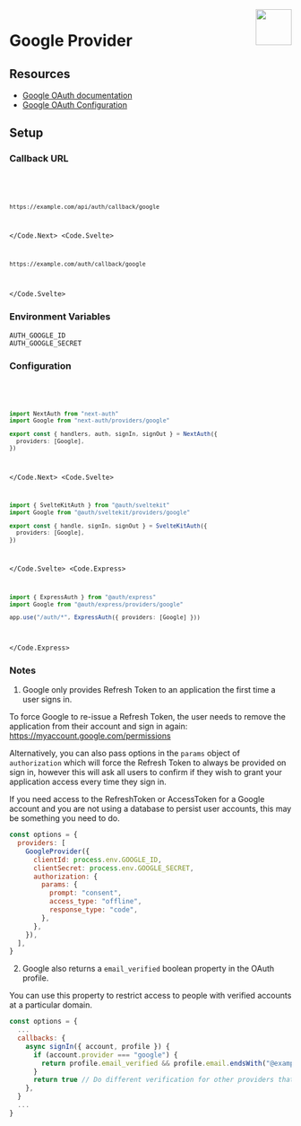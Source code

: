 
<img align="right" src="/img/providers/google.svg" height="64" width="64" />

# Google Provider

## Resources

- [Google OAuth documentation](https://developers.google.com/identity/protocols/oauth2)
- [Google OAuth Configuration](https://console.developers.google.com/apis/credentials)

## Setup

### Callback URL

<Code>
  <Code.Next>

```bash
https://example.com/api/auth/callback/google
```

  </Code.Next>
  <Code.Svelte>

```bash
https://example.com/auth/callback/google
```

  </Code.Svelte>
</Code>

### Environment Variables

```
AUTH_GOOGLE_ID
AUTH_GOOGLE_SECRET
```

### Configuration

<Code>
  <Code.Next>

```ts filename="/auth.ts"
import NextAuth from "next-auth"
import Google from "next-auth/providers/google"

export const { handlers, auth, signIn, signOut } = NextAuth({
  providers: [Google],
})
```

  </Code.Next>
  <Code.Svelte>

```ts filename="/src/auth.ts"
import { SvelteKitAuth } from "@auth/sveltekit"
import Google from "@auth/sveltekit/providers/google"

export const { handle, signIn, signOut } = SvelteKitAuth({
  providers: [Google],
})
```

  </Code.Svelte>
  <Code.Express>

```ts filename="/src/app.ts"
import { ExpressAuth } from "@auth/express"
import Google from "@auth/express/providers/google"

app.use("/auth/*", ExpressAuth({ providers: [Google] }))
```

  </Code.Express>
</Code>

### Notes

1. Google only provides Refresh Token to an application the first time a user signs in.

To force Google to re-issue a Refresh Token, the user needs to remove the application from their account and sign in again:
https://myaccount.google.com/permissions

Alternatively, you can also pass options in the `params` object of `authorization` which will force the Refresh Token to always be provided on sign in, however this will ask all users to confirm if they wish to grant your application access every time they sign in.

If you need access to the RefreshToken or AccessToken for a Google account and you are not using a database to persist user accounts, this may be something you need to do.

```js filename="pages/api/auth/[...nextauth].js"
const options = {
  providers: [
    GoogleProvider({
      clientId: process.env.GOOGLE_ID,
      clientSecret: process.env.GOOGLE_SECRET,
      authorization: {
        params: {
          prompt: "consent",
          access_type: "offline",
          response_type: "code",
        },
      },
    }),
  ],
}
```

2. Google also returns a `email_verified` boolean property in the OAuth profile.

You can use this property to restrict access to people with verified accounts at a particular domain.

```js
const options = {
  ...
  callbacks: {
    async signIn({ account, profile }) {
      if (account.provider === "google") {
        return profile.email_verified && profile.email.endsWith("@example.com")
      }
      return true // Do different verification for other providers that don't have `email_verified`
    },
  }
  ...
}
```
